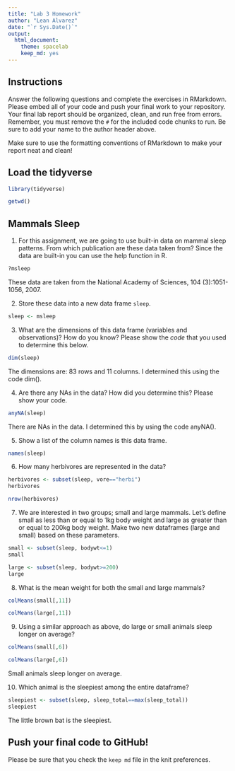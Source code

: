 ```yaml
---
title: "Lab 3 Homework"
author: "Lean Alvarez"
date: "`r Sys.Date()`"
output:
  html_document: 
    theme: spacelab
    keep_md: yes
---
```


## Instructions
Answer the following questions and complete the exercises in RMarkdown. Please embed all of your code and push your final work to your repository. Your final lab report should be organized, clean, and run free from errors. Remember, you must remove the `#` for the included code chunks to run. Be sure to add your name to the author header above.  

Make sure to use the formatting conventions of RMarkdown to make your report neat and clean!  

## Load the tidyverse
```r
library(tidyverse)
```


```r
getwd()
```

## Mammals Sleep
1. For this assignment, we are going to use built-in data on mammal sleep patterns. From which publication are these data taken from? Since the data are built-in you can use the help function in R.
```r
?msleep
```
These data are taken from the National Academy of Sciences, 104 (3):1051-1056, 2007.


2. Store these data into a new data frame `sleep`.
```r
sleep <- msleep
```



3. What are the dimensions of this data frame (variables and observations)? How do you know? Please show the *code* that you used to determine this below.  
```r
dim(sleep)
```
The dimensions are: 83 rows and 11 columns. I determined this using the code dim().



4. Are there any NAs in the data? How did you determine this? Please show your code.  
```r
anyNA(sleep)
```
There are NAs in the data. I determined this by using the code anyNA().


5. Show a list of the column names is this data frame.
```r
names(sleep)
```



6. How many herbivores are represented in the data?  
```r
herbivores <- subset(sleep, vore=="herbi")
herbivores
```
```r
nrow(herbivores)
```



7. We are interested in two groups; small and large mammals. Let's define small as less than or equal to 1kg body weight and large as greater than or equal to 200kg body weight. Make two new dataframes (large and small) based on these parameters.
```r
small <- subset(sleep, bodywt<=1)
small
```

```r
large <- subset(sleep, bodywt>=200)
large
```


8. What is the mean weight for both the small and large mammals?
```r
colMeans(small[,11])
```

```r
colMeans(large[,11])
```



9. Using a similar approach as above, do large or small animals sleep longer on average?  
```r
colMeans(small[,6])
```

```r
colMeans(large[,6])
```
Small animals sleep longer on average.



10. Which animal is the sleepiest among the entire dataframe?
```r
sleepiest <- subset(sleep, sleep_total==max(sleep_total))
sleepiest
```
The little brown bat is the sleepiest.

## Push your final code to GitHub!
Please be sure that you check the `keep md` file in the knit preferences.   